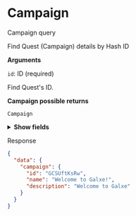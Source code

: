 # Campaign

Campaign query

Find Quest (Campaign) details by Hash ID

**Arguments**

`id`: ID (required)

Find Quest's ID.

**Campaign possible returns**

`Campaign`

<details>
  <summary><strong>Show fields</strong></summary>

  `id`: ID!  
  unique hash ID

  `numberID`: Int!  
  unique number ID

  `name`: String!  
  Quest name

  `type`: GamificationType!  
  Quest type

  `status`: CampaignStatus!  
  Quest current status

  `description`: String!  
  Quest description information

  `startTime`: Int  
  Quest start time, represented by a timestamp

  `endTime`: Int  
  Quest end time, represented by a timestamp

  `claimEndTime`: Int  
  Quest claim end time, represented by a timestamp

  `participants`: CampaignParticipant!

  <details>
    <summary><strong>Show fields</strong></summary>

    `participantsCount`: Int!  
    Number of users participating in the Quest

    `participants`: ParticipantsConnection!

    <details>
      <summary><strong>Show arguments and fields</strong></summary>

      **Arguments**

      `first`: Int = 0  
      The first n elements from the paginated list.

      `after`: String = ""  
      The elements that come after the specified cursor.

      **Fields**

      `totalCount`: Int!  
      Total quantity of the list

      `pageInfo`: PageInfo!  
      An object that’s used to retrieve cursor information about the current page.

      `list`: [ParticipationRecord!]!

      <details>
        <summary><strong>Show fields</strong></summary>

        `address`: Address!  
        Some basic information about the user, depending on the scope of data collected by the Quest

        <details>
          <summary><strong>Show fields</strong></summary>

          `id`: String!  
          `address`: String!  
          `evmAddressSecondary`: [EvmAddressSecondaryInfo!]  
          `solanaAddress`: String!  
          `aptosAddress`: String!  
          `seiAddress`: String!  
          `archwayAddress`: String!  
          `injectiveAddress`: String!  
          `flowAddress`: String!  
          `starknetAddress`: String!  
          `suiAddress`: String!  
          `bitcoinAddress`: String!  
          `stacksAddress`: String!  
          `azeroAddress`: String!  
          `bitcoinSignetAddress`: String!  
          `xrplAddress`: String!  
          `algorandAddress`: String!  
          `tonAddress`: String!  
          `username`: String!

          `points`: Int!  
          The number of points currently received by the user
          
        </details>
      </details>
    </details>
  </details>
</details>


Response

```json
{
  "data": {
    "campaign": {
      "id": "GCSUftKsRw",
      "name": "Welcome to Galxe!",
      "description": "Welcome to Galxe"
    }
  }
}